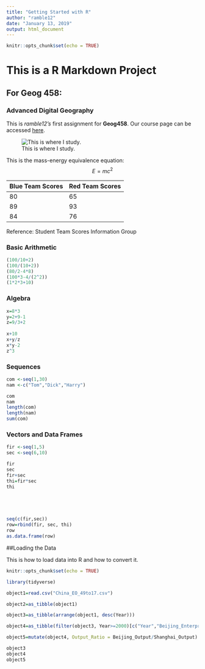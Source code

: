 ---
title: "Getting Started with R"
author: "ramble12"
date: "January 13, 2019"
output: html_document
---

```{r setup, include=FALSE}
knitr::opts_chunk$set(echo = TRUE)
```

# This is a R Markdown Project  
## For Geog 458:  
### Advanced Digital Geography  


This is *ramble12's* first assignment for **Geog458**. Our course page can be accessed [here](https://canvas.uw.edu/courses/1269928).  



![This is where I study.  ](https://s3-us-west-2.amazonaws.com/uw-s3-cdn/wp-content/uploads/sites/98/2014/09/07214435/Signature_Stacked_Purple_Hex.png)  



This is the mass-energy equivalence equation: $$E=mc^2$$    

Blue Team Scores     | Red Team Scores
------------- | -------------
80            | 65
89            | 93
84            | 76
Reference: Student Team Scores Information Group


### Basic Arithmetic  
```{r basic arithmetic}
(100/10+2)
(100/(10+2))
(80/2-4*8)
(100*3-4/(2^2))
(1*2*3+10)
```
### Algebra  
```{r algebra}
x=8*3
y=2+9-1
z=9/3+2
  
x+10
x+y/z
x*y-2
z^3
```

### Sequences
```{r sequence}
com <-seq(1,30)
nam <-c("Tom","Dick","Harry")

com
nam
length(com)
length(nam)
sum(com)

```

### Vectors and Data Frames
```{r vectors}
fir <-seq(1,5)
sec <-seq(6,10)

fir
sec
fir+sec
thi=fir*sec
thi





seq(c(fir,sec))
row=rbind(fir, sec, thi)
row
as.data.frame(row)
```



##Loading the Data  

This is how to load data into R and how to convert it. 

```{r load}
knitr::opts_chunk$set(echo = TRUE)

library(tidyverse)

object1=read.csv("China_EO_49to17.csv")

object2=as_tibble(object1)

object3=as_tibble(arrange(object1, desc(Year)))

object4=as_tibble(filter(object3, Year>=2000)[c("Year","Beijing_Enterprise","Beijing_Output","Shanghai_Enterprise", "Shanghai_Output")])

object5=mutate(object4, Output_Ratio = Beijing_Output/Shanghai_Output)

object3
object4
object5

```


